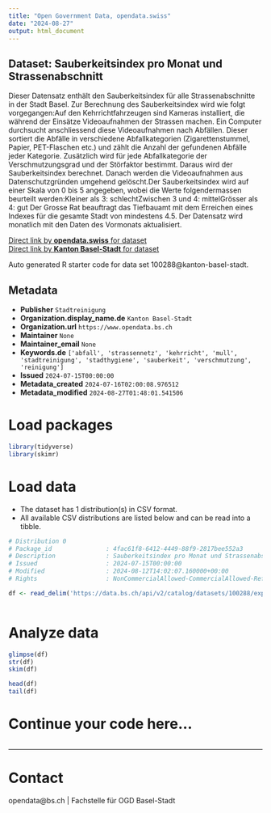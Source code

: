 ```yaml
---
title: "Open Government Data, opendata.swiss"
date: "2024-08-27"
output: html_document
---
```


## Dataset: Sauberkeitsindex pro Monat und Strassenabschnitt

Dieser Datensatz enthält den Sauberkeitsindex für alle Strassenabschnitte in der Stadt Basel. Zur Berechnung des Sauberkeitsindex wird wie folgt vorgegangen:Auf den Kehrrichtfahrzeugen sind Kameras installiert, die während der Einsätze Videoaufnahmen der Strassen machen. Ein Computer durchsucht anschliessend diese Videoaufnahmen nach Abfällen. Dieser sortiert die Abfälle in verschiedene Abfallkategorien (Zigarettenstummel, Papier, PET-Flaschen etc.) und zählt die Anzahl der gefundenen Abfälle jeder Kategorie. Zusätzlich wird für jede Abfallkategorie der Verschmutzungsgrad und der Störfaktor bestimmt. Daraus wird der Sauberkeitsindex berechnet. Danach werden die Videoaufnahmen aus Datenschutzgründen umgehend gelöscht.Der Sauberkeitsindex wird auf einer Skala von 0 bis 5 angegeben, wobei die Werte folgendermassen beurteilt werden:Kleiner als 3: schlechtZwischen 3 und 4: mittelGrösser als 4: gut
Der Grosse Rat beauftragt das Tiefbauamt mit dem Erreichen eines Indexes für die gesamte Stadt von mindestens 4.5.
Der Datensatz wird monatlich mit den Daten des Vormonats aktualisiert.

[Direct link by **opendata.swiss** for dataset](https://opendata.swiss/de/dataset/sauberkeitsindex-pro-monat-und-strassenabschnitt)<br>
[Direct link by **Kanton Basel-Stadt** for dataset](https://data.bs.ch/explore/dataset/100288/)

Auto generated R starter code for data set 100288@kanton-basel-stadt.

## Metadata

- **Publisher** `Stadtreinigung`
- **Organization.display_name.de** `Kanton Basel-Stadt`
- **Organization.url** `https://www.opendata.bs.ch`
- **Maintainer** `None`
- **Maintainer_email** `None`
- **Keywords.de** `['abfall', 'strassennetz', 'kehrricht', 'mull', 'stadtreinigung', 'stadthygiene', 'sauberkeit', 'verschmutzung', 'reinigung']`
- **Issued** `2024-07-15T00:00:00`
- **Metadata_created** `2024-07-16T02:00:08.976512`
- **Metadata_modified** `2024-08-27T01:48:01.541506`


# Load packages

```r

library(tidyverse)
library(skimr)

```

# Load data

-   The dataset has 1 distribution(s) in CSV format.
-   All available CSV distributions are listed below and can be read into a tibble.

```r

# Distribution 0
# Package_id               : 4fac61f8-6412-4449-88f9-2817bee552a3
# Description              : Sauberkeitsindex pro Monat und Strassenabschnitt (csv)
# Issued                   : 2024-07-15T00:00:00
# Modified                 : 2024-08-12T14:02:07.160000+00:00
# Rights                   : NonCommercialAllowed-CommercialAllowed-ReferenceRequired

df <- read_delim('https://data.bs.ch/api/v2/catalog/datasets/100288/exports/csv?use_labels=true')



```

# Analyze data

```r

glimpse(df)
str(df)
skim(df)

head(df)
tail(df)

```

# Continue your code here...

```r

```

------------------------------------------------------------------------

# Contact

opendata@bs.ch | Fachstelle für OGD Basel-Stadt
